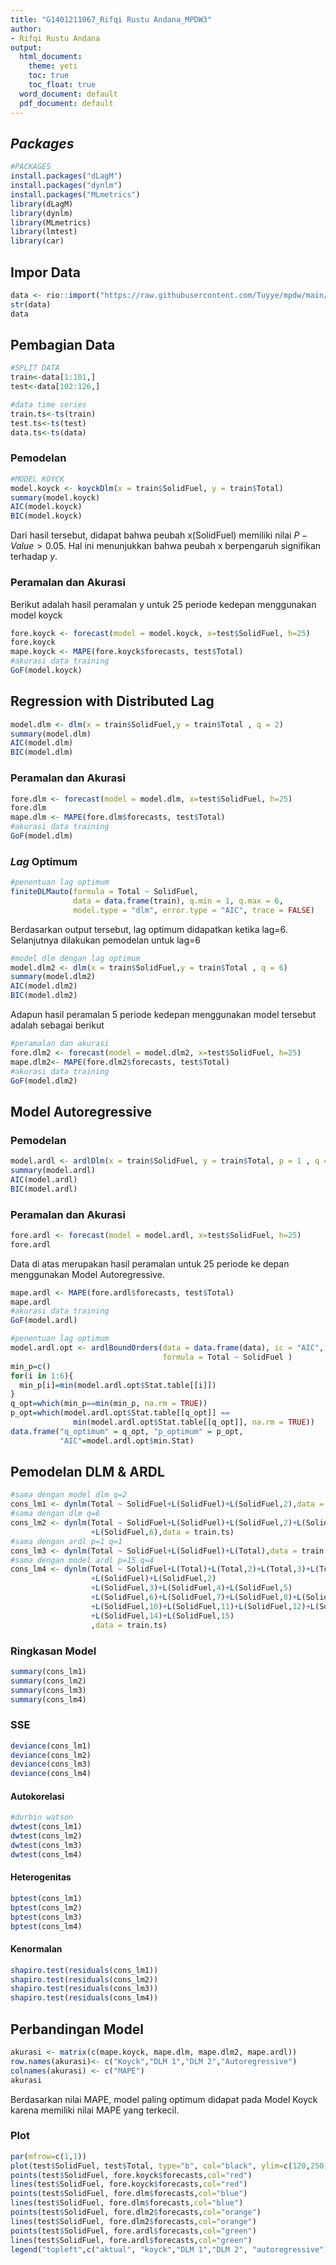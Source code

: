 ```yaml
---
title: "G1401211067_Rifqi Rustu Andana_MPDW3"
author:
- Rifqi Rustu Andana
output:
  html_document:
    theme: yeti
    toc: true
    toc_float: true
  word_document: default
  pdf_document: default
---
```


## *Packages*

```r
#PACKAGES
install.packages("dLagM") 
install.packages("dynlm") 
install.packages("MLmetrics") 
library(dLagM)
library(dynlm)
library(MLmetrics)
library(lmtest)
library(car)
```

## Impor Data

```r
data <- rio::import("https://raw.githubusercontent.com/Tuyye/mpdw/main/Tugas/DataTugas3/Data%20CO2%20Indonesiaa.csv")
str(data)
data
```

## Pembagian Data

```r
#SPLIT DATA
train<-data[1:101,]
test<-data[102:126,]
```

```r
#data time series
train.ts<-ts(train)
test.ts<-ts(test)
data.ts<-ts(data)
```

### Pemodelan

```r
#MODEL KOYCK
model.koyck <- koyckDlm(x = train$SolidFuel, y = train$Total)
summary(model.koyck)
AIC(model.koyck)
BIC(model.koyck)
```
Dari hasil tersebut, didapat bahwa peubah x(SolidFuel) memiliki nilai $P-Value>0.05$. Hal ini menunjukkan bahwa peubah x berpengaruh signifikan terhadap $y$. 

### Peramalan dan Akurasi

Berikut adalah hasil peramalan y untuk 25 periode kedepan menggunakan model koyck

```r
fore.koyck <- forecast(model = model.koyck, x=test$SolidFuel, h=25)
fore.koyck
mape.koyck <- MAPE(fore.koyck$forecasts, test$Total)
#akurasi data training
GoF(model.koyck)
```

## Regression with Distributed Lag


```r
model.dlm <- dlm(x = train$SolidFuel,y = train$Total , q = 2)
summary(model.dlm)
AIC(model.dlm)
BIC(model.dlm)
```

### Peramalan dan Akurasi

```r
fore.dlm <- forecast(model = model.dlm, x=test$SolidFuel, h=25)
fore.dlm
mape.dlm <- MAPE(fore.dlm$forecasts, test$Total)
#akurasi data training
GoF(model.dlm)
```

### *Lag* Optimum

```r
#penentuan lag optimum 
finiteDLMauto(formula = Total ~ SolidFuel,
              data = data.frame(train), q.min = 1, q.max = 6,
              model.type = "dlm", error.type = "AIC", trace = FALSE)
```

Berdasarkan output tersebut, lag optimum didapatkan ketika lag=6. Selanjutnya dilakukan pemodelan untuk lag=6

```r
#model dlm dengan lag optimum
model.dlm2 <- dlm(x = train$SolidFuel,y = train$Total , q = 6)
summary(model.dlm2)
AIC(model.dlm2)
BIC(model.dlm2)
```

Adapun hasil peramalan 5 periode kedepan menggunakan model tersebut adalah sebagai berikut

```r
#peramalan dan akurasi
fore.dlm2 <- forecast(model = model.dlm2, x=test$SolidFuel, h=25)
mape.dlm2<- MAPE(fore.dlm2$forecasts, test$Total)
#akurasi data training
GoF(model.dlm2)
```


## Model Autoregressive
### Pemodelan

```r
model.ardl <- ardlDlm(x = train$SolidFuel, y = train$Total, p = 1 , q = 1)
summary(model.ardl)
AIC(model.ardl)
BIC(model.ardl)
```

### Peramalan dan Akurasi

```r
fore.ardl <- forecast(model = model.ardl, x=test$SolidFuel, h=25)
fore.ardl
```

Data di atas merupakan hasil peramalan untuk 25 periode ke depan menggunakan Model Autoregressive.

```r
mape.ardl <- MAPE(fore.ardl$forecasts, test$Total)
mape.ardl
#akurasi data training
GoF(model.ardl)
```
```r
#penentuan lag optimum
model.ardl.opt <- ardlBoundOrders(data = data.frame(data), ic = "AIC", 
                                  formula = Total ~ SolidFuel )
min_p=c()
for(i in 1:6){
  min_p[i]=min(model.ardl.opt$Stat.table[[i]])
}
q_opt=which(min_p==min(min_p, na.rm = TRUE))
p_opt=which(model.ardl.opt$Stat.table[[q_opt]] == 
              min(model.ardl.opt$Stat.table[[q_opt]], na.rm = TRUE))
data.frame("q_optimum" = q_opt, "p_optimum" = p_opt, 
           "AIC"=model.ardl.opt$min.Stat)
```


## Pemodelan DLM & ARDL 

```r
#sama dengan model dlm q=2
cons_lm1 <- dynlm(Total ~ SolidFuel+L(SolidFuel)+L(SolidFuel,2),data = train.ts)
#sama dengan dlm q=6
cons_lm2 <- dynlm(Total ~ SolidFuel+L(SolidFuel)+L(SolidFuel,2)+L(SolidFuel,3)+L(SolidFuel,4)+L(SolidFuel,5)
                  +L(SolidFuel,6),data = train.ts)
#sama dengan ardl p=1 q=1
cons_lm3 <- dynlm(Total ~ SolidFuel+L(SolidFuel)+L(Total),data = train.ts)
#sama dengan model ardl p=15 q=4
cons_lm4 <- dynlm(Total ~ SolidFuel+L(Total)+L(Total,2)+L(Total,3)+L(Total,4)
                  +L(SolidFuel)+L(SolidFuel,2)
                  +L(SolidFuel,3)+L(SolidFuel,4)+L(SolidFuel,5)
                  +L(SolidFuel,6)+L(SolidFuel,7)+L(SolidFuel,8)+L(SolidFuel,9)
                  +L(SolidFuel,10)+L(SolidFuel,11)+L(SolidFuel,12)+L(SolidFuel,13)
                  +L(SolidFuel,14)+L(SolidFuel,15)
                  ,data = train.ts)

```

### Ringkasan Model

```r
summary(cons_lm1)
summary(cons_lm2)
summary(cons_lm3)
summary(cons_lm4)
```

### SSE

```r
deviance(cons_lm1)
deviance(cons_lm2)
deviance(cons_lm3)
deviance(cons_lm4)
```

#### Autokorelasi

```r
#durbin watson
dwtest(cons_lm1)
dwtest(cons_lm2)
dwtest(cons_lm3)
dwtest(cons_lm4)
```

#### Heterogenitas

```r
bptest(cons_lm1)
bptest(cons_lm2)
bptest(cons_lm3)
bptest(cons_lm4)
```

#### Kenormalan

```r
shapiro.test(residuals(cons_lm1))
shapiro.test(residuals(cons_lm2))
shapiro.test(residuals(cons_lm3))
shapiro.test(residuals(cons_lm4))
```

## Perbandingan Model

```r
akurasi <- matrix(c(mape.koyck, mape.dlm, mape.dlm2, mape.ardl))
row.names(akurasi)<- c("Koyck","DLM 1","DLM 2","Autoregressive")
colnames(akurasi) <- c("MAPE")
akurasi
```

Berdasarkan nilai MAPE, model paling optimum didapat pada Model Koyck karena memiliki nilai MAPE yang terkecil.

### Plot

```r
par(mfrow=c(1,1))
plot(test$SolidFuel, test$Total, type="b", col="black", ylim=c(120,250))
points(test$SolidFuel, fore.koyck$forecasts,col="red")
lines(test$SolidFuel, fore.koyck$forecasts,col="red")
points(test$SolidFuel, fore.dlm$forecasts,col="blue")
lines(test$SolidFuel, fore.dlm$forecasts,col="blue")
points(test$SolidFuel, fore.dlm2$forecasts,col="orange")
lines(test$SolidFuel, fore.dlm2$forecasts,col="orange")
points(test$SolidFuel, fore.ardl$forecasts,col="green")
lines(test$SolidFuel, fore.ardl$forecasts,col="green")
legend("topleft",c("aktual", "koyck","DLM 1","DLM 2", "autoregressive"), lty=1, col=c("black","red","blue","orange","green"), cex=0.8)
```

